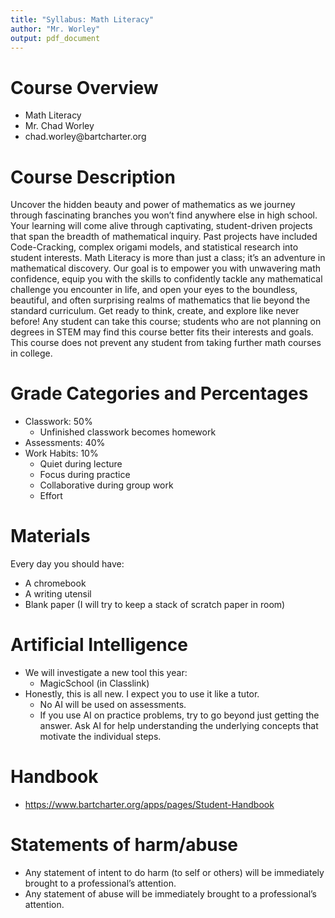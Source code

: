 ```yaml
---
title: "Syllabus: Math Literacy"
author: "Mr. Worley"
output: pdf_document
---
```



# Course Overview

* Math Literacy
* Mr. Chad Worley
* chad.worley@bartcharter.org

# Course Description

Uncover the hidden beauty and power of mathematics as we journey through fascinating branches you won't find anywhere else in high school. Your learning will come alive through captivating, student-driven projects that span the breadth of mathematical inquiry. Past projects have included Code-Cracking, complex origami models, and statistical research into student interests. Math Literacy is more than just a class; it's an adventure in mathematical discovery. Our goal is to empower you with unwavering math confidence, equip you with the skills to confidently tackle any mathematical challenge you encounter in life, and open your eyes to the boundless, beautiful, and often surprising realms of mathematics that lie beyond the standard curriculum. Get ready to think, create, and explore like never before! Any student can take this course; students who are not planning on degrees in STEM may find this course better fits their interests and goals. This course does not prevent any student from taking further math courses in college.  

# Grade Categories and Percentages

* Classwork: 50%
    * Unfinished classwork becomes homework
* Assessments: 40%
* Work Habits: 10%
    * Quiet during lecture
    * Focus during practice
    * Collaborative during group work
    * Effort

# Materials

Every day you should have:

* A chromebook
* A writing utensil
* Blank paper (I will try to keep a stack of scratch paper in room)

# Artificial Intelligence

* We will investigate a new tool this year:
    * MagicSchool (in Classlink)
* Honestly, this is all new. I expect you to use it like a tutor.
    * No AI will be used on assessments.
    * If you use AI on practice problems, try to go beyond just getting the answer. Ask AI for help understanding the underlying concepts that motivate the individual steps.


# Handbook

* [https://www.bartcharter.org/apps/pages/Student-Handbook](https://www.bartcharter.org/apps/pages/Student-Handbook)


# Statements of harm/abuse

* Any statement of intent to do harm (to self or others) will be immediately brought to a professional's attention.
* Any statement of abuse will be immediately brought to a professional's attention.




